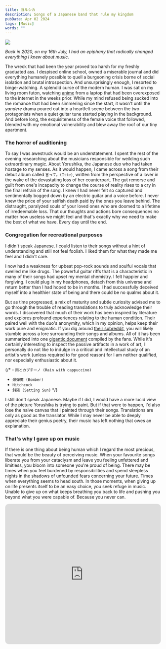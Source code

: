 ---
title: ヨルシカ
description: Songs of a Japanese band that rule my kingdom
pubDate: Apr 02 2024
tags: [Music]
words: ""
---

![](https://res.cloudinary.com/dul5f1mem/image/upload/v1710352972/blog/0005249920_B_wihdce.webp)

_Back in 2020, on my 16th July, I had an epiphany that radically changed everything I knew about music._

The wreck that had been the year proved too harsh for my freshly graduated ass. I despised online school, owned
a miserable journal and did everything humanely possible to quell a burgeoning crisis borne of social isolation
and brutal introspection. And unsurprisingly enough, I resorted to binge-watching.
A splendid curse of the modern human. I was sat on my living room futon, watching
[anime](https://myanimelist.net/anime/41168/Nakitai_Watashi_wa_Neko_wo_Kaburu) from a laptop
that had been overexposed to the internet in the weeks prior. While my mind refused being sucked into the
romance that had been simmering since the start, it wasn't until the _yandere_ drama poured out
into a heartfelt scene between the two protagonists when a quiet guitar tune started playing in the background.
And before long, the exquisiteness of the female voice that followed, blended with my emotional vulnerability and blew away the
roof of our tiny apartment.

### The horror of auditioning

To say I was awestruck would be an understatement. I spent the rest of the evening researching about
the musicians responsible for weilding such extraordinary magic. About Yorushika, the Japanese duo
who had taken hostage to my senses. As it would happen, I came across a song from their debut album called
`言って。(Itte)`, written from the perspective of a lover in the wake of the devastating loss of her
counterpart. The gut remorse and guilt from one's incapacity to change the course of reality rises to a cry
in the final refrain of the song. I knew I had never felt so captured and sentimentally bogged down by an electric guitar
and a voice before. I never knew the price of your selfish death paid by the ones you leave behind. The
distraught, paralyzed souls of your loved ones who are doomed to a lifetime of irredeemable loss. That our thoughts
and actions bore consequences no matter how useless we might feel and that's exactly why we need to make the best
of what we have. Every day until the end.

### Congregation for recreational purposes

I didn't speak Japanese. I could listen to their songs without a hint of understanding and still not feel
foolish. I liked them for what they made me feel and I didn't care.

I now had a weakness for upbeat pop-rock sounds and soulful vocals that swelled me like drugs. The powerful guitar riffs that
is a characteristic in many of their songs had upset my mental chemistry. I felt happier and forgiving. I could plug in my
headphones, detach from this universe and return better than I had hoped to be in months.
I had successfully deceived myself into a healthier state of being and there could be no qualms about it.

But as time progressed, a mix of maturity and subtle curiosity advised me to go through the trouble of
reading translations to truly acknowledge their words. I discovered that much of their work has been inspired by
literature and explores profound experiences relating to the human condition. Their paired well with the duo's
anonymity, which in my opinion, helps keep their work pure and enigmatic. If you dig around [their subreddit](https://reddit.com/r/Yorushika),
you will likely stumble across a lore surrounding their songs and albums. All of it has been
summarized into one [gigantic document](https://docs.google.com/document/d/1RV0pVn1bMPBrA6Bm-IfU7y-ZcksnsHjus7nnJ0gJ06g/edit#)
compiled by the fans. While it's certainly interesting to inspect the passive artifacts in a work of art, I 
personally do not like to indulge in a critical and intellectual study of an artist's work (unless required to
for good reason) for I am neither qualified, nor especially enthusiastic about it.

{/* - `雨とカプチーノ (Rain with cappuccino)`
- `爆弾魔 (Bomber)`
- `Hitchcock`
- `斜陽 (Setting Sun)` \*/}

I still don't speak Japanese. Maybe if I did, I would have a more lucid view of the picture Yorushika is
trying to paint. But if that were to happen, I'd also lose the naive canvas that I painted through their songs.
Translations are only as good as the translator. While I may never be able to deeply appreciate their genius
poetry, their music has left nothing that owes an explanation.

### That's why I gave up on music

If there is one thing about being human which I regard the most precious, that would be the beauty
of perceiving music. When your favourite songs liberate you from your cataclysm and leave you feeling
unfettered and limitless, you bloom into someone you're proud of being. There may be times when you feel burdened
by responsibilities and spend sleepless nights in the shadows of unfounded fears concerning your
future. Times when everything seems to head south. In those moments, when giving up on life presents itself to be
an easy choice, you seek refuge in music. Unable to give up on what keeps breathing you back to life and pushing
you beyond what you were capable of. Because you never can.

<iframe
  style="border-radius:12px"
  src="https://open.spotify.com/embed/playlist/4LIEQdRltnw0Fn5ok0pv9I?utm_source=generator"
  width="100%"
  height="452"
  frameBorder="0"
  allowfullscreen=""
  allow="autoplay; clipboard-write; encrypted-media; fullscreen; picture-in-picture"
  loading="lazy"
></iframe>

